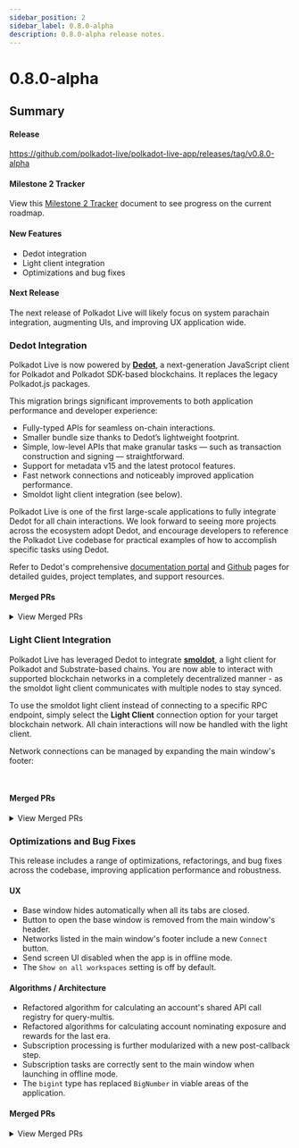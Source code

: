 ```yaml
---
sidebar_position: 2
sidebar_label: 0.8.0-alpha
description: 0.8.0-alpha release notes.
---
```



# 0.8.0-alpha

## Summary

#### Release

https://github.com/polkadot-live/polkadot-live-app/releases/tag/v0.8.0-alpha

#### Milestone 2 Tracker

View this [Milestone 2 Tracker](https://docs.google.com/spreadsheets/d/1OnDXC8sXcX6DqMHZxLTVo6zQuEkEuZgBTIZHfpDoXLg/edit?usp=sharing) document to see progress on the current roadmap.

#### New Features

- Dedot integration
- Light client integration
- Optimizations and bug fixes

#### Next Release

The next release of Polkadot Live will likely focus on system parachain integration, augmenting UIs, and improving UX application wide.

### Dedot Integration

Polkadot Live is now powered by [**Dedot**](https://docs.dedot.dev/), a next-generation JavaScript client for Polkadot and Polkadot SDK-based blockchains. It replaces the legacy Polkadot.js packages.

This migration brings significant improvements to both application performance and developer experience:
- Fully-typed APIs for seamless on-chain interactions.
- Smaller bundle size thanks to Dedot’s lightweight footprint.
- Simple, low-level APIs that make granular tasks — such as transaction construction and signing — straightforward.
- Support for metadata v15 and the latest protocol features.
- Fast network connections and noticeably improved application performance.
- Smoldot light client integration (see below).

Polkadot Live is one of the first large-scale applications to fully integrate Dedot for all chain interactions.
We look forward to seeing more projects across the ecosystem adopt Dedot, and encourage developers to reference the Polkadot Live codebase for practical examples of how to accomplish specific tasks using Dedot.

Refer to Dedot's comprehensive [documentation portal](https://docs.dedot.dev/) and [Github](https://github.com/dedotdev/dedot) pages for detailed guides, project templates, and support resources.

#### Merged PRs

<details>
  <summary>View Merged PRs</summary>
    - [feat: dedot integration (#954)](https://github.com/polkadot-live/polkadot-live-app/pull/954)
      - [feat: dedot api model + controller (#953)](https://github.com/polkadot-live/polkadot-live-app/pull/953)
      - [feat: dedot chain connections footer ui (#955)](https://github.com/polkadot-live/polkadot-live-app/pull/955)
      - [chore: open gov dedot migration (#956)](https://github.com/polkadot-live/polkadot-live-app/pull/956)
      - [chore: dedot extrinsics migration (#957)](https://github.com/polkadot-live/polkadot-live-app/pull/957)
      - [chore: dedot subscriptions migration (#958)](https://github.com/polkadot-live/polkadot-live-app/pull/958)
      - [chore: remove polkadot js packages (#959)](https://github.com/polkadot-live/polkadot-live-app/pull/959)
      - [fix: debugging iteration (#960)](https://github.com/polkadot-live/polkadot-live-app/pull/960)
    - [chore: readme attributions (#963)](https://github.com/polkadot-live/polkadot-live-app/pull/963)
</details>

### Light Client Integration

Polkadot Live has leveraged Dedot to integrate [**smoldot**](https://github.com/smol-dot/smoldot), a light client for Polkadot and Substrate-based chains. You are now able to interact with supported blockchain networks in a completely decentralized manner - as the smoldot light client communicates with multiple nodes to stay synced.

To use the smoldot light client instead of connecting to a specific RPC endpoint, simply select the **Light Client** connection option for your target blockchain network. All chain interactions will now be handled with the light client.

Network connections can be managed by expanding the main window's footer:

<div style={{ display: 'flex', gap: '1rem', justifyContent: 'center'}}>
  <Img url="/img/releases/0-8-0-alpha/light-client-01.jpg" maxHeight="400px" />
  <Img url="/img/releases/0-8-0-alpha/light-client-02.jpg" maxHeight="400px" />
</div>

#### Merged PRs

<details>
  <summary>View Merged PRs</summary>
    - [feat: light client integration (#961)](https://github.com/polkadot-live/polkadot-live-app/pull/961)
</details>

### Optimizations and Bug Fixes

This release includes a range of optimizations, refactorings, and bug fixes across the codebase, improving application performance and robustness.

#### UX

  - Base window hides automatically when all its tabs are closed.
  - Button to open the base window is removed from the main window's header. 
  - Networks listed in the main window's footer include a new `Connect` button.
  - Send screen UI disabled when the app is in offline mode.
  - The `Show on all workspaces` setting is off by default.

#### Algorithms / Architecture

  - Refactored algorithm for calculating an account's shared API call registry for query-multis.
  - Refactored algorithms for calculating account nominating exposure and rewards for the last era.
  - Subscription processing is further modularized with a new post-callback step.
  - Subscription tasks are correctly sent to the main window when launching in offline mode.
  - The `bigint` type has replaced `BigNumber` in viable areas of the application.

#### Merged PRs

<details>
  <summary>View Merged PRs</summary>
    - [chore: polkadot api client improvements (#931)](https://github.com/polkadot-live/polkadot-live-app/pull/931)
      - [chore: bootstrapping cleanups (#930)](https://github.com/polkadot-live/polkadot-live-app/pull/930)
      - [fix: api connections state (#932)](https://github.com/polkadot-live/polkadot-live-app/pull/932)
      - [fix: bootstrapping state (#933)](https://github.com/polkadot-live/polkadot-live-app/pull/933)
      - [fix: referenda pagination ellipsis (#934)](https://github.com/polkadot-live/polkadot-live-app/pull/934)
      - [feat: disconnect chain api (#935)](https://github.com/polkadot-live/polkadot-live-app/pull/935)
      - [feat: api disconnect button tooltips (#946)](https://github.com/polkadot-live/polkadot-live-app/pull/946)
      - [feat: api timeouts and cleanup (#947)](https://github.com/polkadot-live/polkadot-live-app/pull/947)
    - [chore: utils restructuring (#949)](https://github.com/polkadot-live/polkadot-live-app/pull/949)
    - [chore: w3ux bigint migration (#950)](https://github.com/polkadot-live/polkadot-live-app/pull/950)
    - [feat: ui edge cases (#951)](https://github.com/polkadot-live/polkadot-live-app/pull/951)
    - [feat: send screen offline mode (#952)](https://github.com/polkadot-live/polkadot-live-app/pull/952)
    - [fix: batched task query building (#962)](https://github.com/polkadot-live/polkadot-live-app/pull/962)
    - [chore: base window hide behavior (#964)](https://github.com/polkadot-live/polkadot-live-app/pull/964)
    - [chore: tweak default settings (#965)](https://github.com/polkadot-live/polkadot-live-app/pull/965)
    - [fix: westend balances (#970)](https://github.com/polkadot-live/polkadot-live-app/pull/970)
</details>
